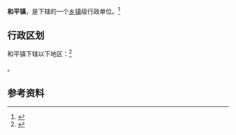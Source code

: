 {{中国乡级行政区|35/08/81/104/000}}

'''和平镇'''，是{{PRC admin/fullname|35/08/81/104/000|3}}下辖的一个[[乡镇|乡镇]]级行政单位。<ref>{{PRC admin/ref sgc|{{PRC admin/parent|35/08/81/104/000}}}}</ref>

== 行政区划 ==

和平镇下辖以下地区：<ref>{{PRC admin/ref sgc|35/08/81/104/000}}</ref>

{{PRC admin/children|35/08/81/104/000}}。

== 参考资料 ==

{{reflist}}

{{行政区划小作品}}
{{PRC admin/navcat|35/08/81/104/000}}